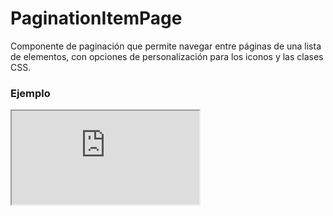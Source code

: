 
# PaginationItemPage

Componente de paginación que permite navegar entre páginas de una lista de elementos, con opciones de personalización para los iconos y las clases CSS.

### Ejemplo

<Iframe minHeightIframe="30dvh" src="https://fenextjs-component-storybook.vercel.app/iframe.html?args=&id=pagination-paginationitempage--index&viewMode=story" />

### Importacion

Para importar el componente PaginationItemPage, se puede hacer desde fenextjs

```tsx copy
import { PaginationItemPage } from "fenextjs";
```

### Parametros

| Parametro | Tipo | Requerido | Default | Descripcion |
| --------- | ---- | --------- | ------- | ----------- |
| classNameContent | string | no | '' | Clase CSS para el contenedor principal de la paginación. |
| classNameUp | string | no | '' | Clase CSS para el botón 'Go Up'. |
| classNamePre | string | no | '' | Clase CSS para el botón de página anterior. |
| classNameCurrent | string | no | '' | Clase CSS para el número de la página actual. |
| classNameCurrentItem | string | no | '' | Clase CSS para el elemento de la página actual. |
| classNameNext | string | no | '' | Clase CSS para el botón de la página siguiente. |
| classNameDown | string | no | '' | Clase CSS para el botón 'Go Down'. |
| icons | object | no | \{ up: \<PaginationUp /\>, pre: \<PaginationPre /\>, next: \<PaginationNext /\>, down: \<PaginationDown /\> \} | Objetos de iconos personalizados para cada botón de la paginación. |
| defaultPage | number | no | 0 | Página por defecto a mostrar al montar el componente. |
| nItems | number | sí |  | Número total de elementos a paginar. |
| nItemsPage | number | no | 10 | Número de elementos a mostrar por página. |
| disabled | boolean | no | false | Deshabilita la navegación del componente si se establece en true. |
| hiddenIfNItemsSmallerThanOrEqualNItemsPage | boolean | no | true | Oculta la paginación si el número de elementos es menor o igual que los elementos por página. |
| onChangePage | (page: number) =\> void | no |  | Función de callback que se llama cuando cambia la página. |

### Storybook

Para ver el storybook del componente lo puede hacer con este [link](https://fenextjs-component-storybook.vercel.app/?path=/story/pagination-paginationitempage--index)

### Usos

- Paginación básica con 50 elementos y 10 elementos por página

```tsx copy
<PaginationItemPage nItems={50} />
```

- Paginación con estilos personalizados y deshabilitada

```tsx copy
<PaginationItemPage nItems={50} classNameContent="custom-class" disabled />
```

- Paginación con callback en cambio de página

```tsx copy
<PaginationItemPage nItems={50} onChangePage={(page) => console.log('Página actual:', page)} />
```

